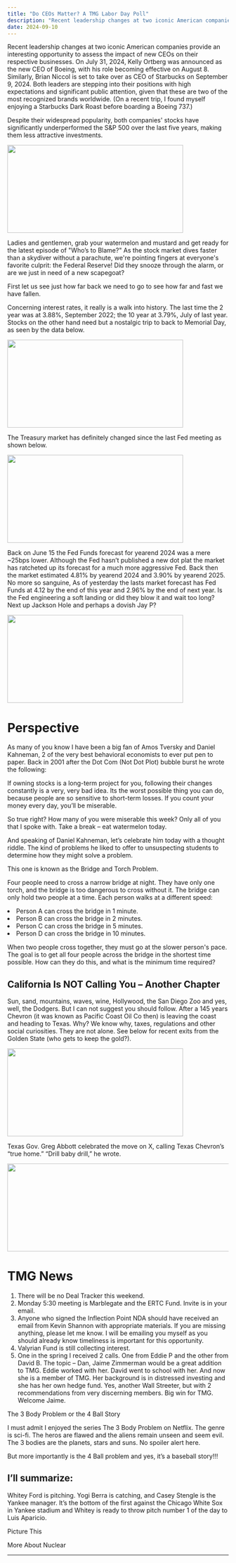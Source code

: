 ```yaml
--- 
title: "Do CEOs Matter? A TMG Labor Day Poll"
description: "Recent leadership changes at two iconic American companies provide an interesting opportunity to assess the impact of new CEOs on their respective businesses."
date: 2024-09-10
---
```



Recent leadership changes at two iconic American companies provide an interesting opportunity to assess the impact of new CEOs on their respective businesses. On July 31, 2024, Kelly Ortberg was announced as the new CEO of Boeing, with his role becoming effective on August 8. Similarly, Brian Niccol is set to take over as CEO of Starbucks on September 9, 2024. Both leaders are stepping into their positions with high expectations and significant public attention, given that these are two of the most recognized brands worldwide. (On a recent trip, I found myself enjoying a Starbucks Dark Roast before boarding a Boeing 737.)

Despite their widespread popularity, both companies' stocks have significantly underperformed the S&P 500 over the last five years, making them less attractive investments.

<Image src="/images/image2.png" width="400" height="200" />


<SpotlightImage
  src="/images/image.png"
  alt="Descriptive Alt Text"
  caption="This is an optional caption for the image."
  width="800"
  height="200"
/>

Ladies and gentlemen, grab your watermelon and mustard and get ready for the latest episode of "Who’s to Blame?" As the stock market dives faster than a skydiver without a parachute, we're pointing fingers at everyone's favorite culprit: the Federal Reserve! Did they snooze through the alarm, or are we just in need of a new scapegoat?

First let us see just how far back we need to go to see how far and fast we have fallen.

Concerning interest rates, it really is a walk into history. The last time the 2 year was at 3.88%, September 2022; the 10 year at 3.79%, July of last year. Stocks on the other hand need but a nostalgic trip to back to Memorial Day, as seen by the data below. 

<Image src="/images/image2.png" width="400" height="200" />

The Treasury market has definitely changed  since the last Fed meeting as shown below.

<Image src="/images/image3.png" width="400" height="200" />

Back on June 15 the Fed Funds forecast for yearend 2024 was a mere ~25bps lower. Although the Fed hasn’t published a new dot plat the market has ratcheted up its forecast for a much more aggressive Fed. Back then the market estimated 4.81% by yearend 2024 and 3.90% by yearend 2025. No more so sanguine, As of yesterday the lasts market forecast has Fed Funds at 4.12 by the end of this year and 2.96% by the end of next year. Is the Fed engineering a soft landing or did they blow it and wait too long? Next up Jackson Hole and perhaps a dovish Jay P?

<Image src="/images/image4.png" width="400" height="200" />

# Perspective
As many of you know I have been a big fan of Amos Tversky and Daniel Kahneman, 2 of the very best behavioral economists to ever put pen to paper. Back in 2001 after the Dot Com (Not Dot Plot) bubble burst he wrote the following:

<Putblockquote>If owning stocks is a long-term project for you, following their changes constantly is a very, very bad idea. Its the worst possible thing you can do, because people are so sensitive to short-term losses. If you count your money every day, you’ll be miserable.</Putblockquote>

So true right? How many of you were miserable this week? Only all of you that I spoke with. Take a break – eat watermelon today.

And speaking of Daniel Kahneman, let’s celebrate him today with a thought riddle. The kind of problems he liked to offer to unsuspecting students to determine how they might solve a problem.

This one is known as the Bridge and Torch Problem. 

Four people need to cross a narrow bridge at night. They have only one torch, and the bridge is too dangerous to cross without it. The bridge can only hold two people at a time. Each person walks at a different speed:
<br />
<li>Person A can cross the bridge in 1 minute.</li>
<li>Person B can cross the bridge in 2 minutes.</li>
<li>Person C can cross the bridge in 5 minutes.</li>
<li>Person D can cross the bridge in 10 minutes.</li>

When two people cross together, they must go at the slower person's pace. The goal is to get all four people across the bridge in the shortest time possible. How can they do this, and what is the minimum time required?

## California Is NOT Calling You – Another Chapter

Sun, sand, mountains, waves, wine, Hollywood, the San Diego Zoo and yes, well, the Dodgers. But I can not suggest you should follow. After a 145 years Chevron (it was known as Pacific Coast Oil Co then) is leaving the coast and heading to Texas. Why?  We know why, taxes, regulations and other social curiosities. They are not alone. See below for recent exits from the Golden State (who gets to keep the gold?).

<Image src="/images/image5.png" width="400" height="200" />

Texas Gov. Greg Abbott celebrated the move on X, calling Texas Chevron’s “true home.” “Drill baby drill,” he wrote.

<Image src="/images/image6.png" width="600" height="200" />

# TMG News

1. There will be no Deal Tracker this weekend.
2. Monday 5:30 meeting is Marblegate and the ERTC Fund. Invite is in your email.
3. Anyone who signed the Inflection Point NDA should have received an email from Kevin Shannon with appropriate materials. If you are missing anything, please let me know. I will be emailing you myself as you should already know timeliness is important for this opportunity.
4. Valyrian Fund is still collecting interest.
5. One in the spring I received 2 calls. One from Eddie P and the other from David B. The topic – Dan, Jaime Zimmerman would be a great addition to TMG. Eddie worked with her. David went to school with her. And now she is a member of TMG. Her background is in distressed investing and she has her own hedge fund. Yes, another Wall Streeter, but with 2 recommendations from very discerning members. Big win for TMG. Welcome Jaime.

The 3 Body Problem or the 4 Ball Story

I must admit I enjoyed the series The 3 Body Problem on Netflix. The genre is sci-fi. The heros are flawed and the aliens remain unseen and seem evil. The 3 bodies are the planets, stars and suns. No spoiler alert here. 

But more importantly is the 4 Ball problem and yes, it’s a baseball story!!!

## I’ll summarize:

Whitey Ford is pitching. Yogi Berra is catching, and Casey Stengle is the Yankee manager. It’s the bottom of the first against the Chicago White Sox in Yankee stadium and Whitey is ready to throw pitch number 1 of the day to Luis Aparicio.

Picture This

More About Nuclear

---
